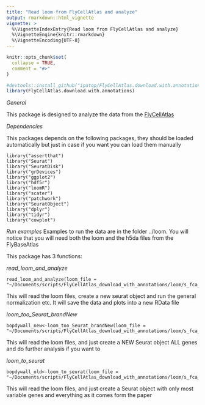 ```yaml
---
title: "Read loom from FlyCellAtlas and analyze"
output: rmarkdown::html_vignette
vignette: >
  %\VignetteIndexEntry{Read loom from FlyCellAtlas and analyze}
  %\VignetteEngine{knitr::rmarkdown}
  %\VignetteEncoding{UTF-8}
---
```


```r
knitr::opts_chunk$set(
  collapse = TRUE,
  comment = "#>"
)
```

```r
#devtools::install_github("ipatop/FlyCellAtlas.download.with.annotations")
library(FlyCellAtlas.download.with.annotations)
```

*General*

This package is designed to analyze the data from the [FlyCellAtlas](https://flycellatlas.org)

*Dependencies* 

This packages depends on the following packages, they should be loaded automatically but just in case if you want you can load them manually

```
library("assertthat")
library("Seurat")
library("SeuratDisk")
library("grDevices")
library("ggplot2")
library("hdf5r")
library("loomR")
library("scater")
library("patchwork")
library("SeuratObject")
library("dplyr")
library("tidyr")
library("cowplot")
```

*Run examples*
Examples to run the data are in the folder ../loom. You will notice that you will need both the loom and the h5da files from the FlyBaseAtlas

This package has 3 functions:

*read_loom_and_analyze*
```
read_loom_and_analyze(loom_file = "~/Documents/scripts/FlyCellAtlas_download_with_annotations/loom/s_fca_biohub_body_wall_10x.loom")
```

This will read the loom files, create a new seurat object and run the general normalization etc. It will save the data and plots into a new RData file


*loom_too_Seurat_brandNew*
```
bopdywall_new<-loom_too_Seurat_brandNew(loom_file = "~/Documents/scripts/FlyCellAtlas_download_with_annotations/loom/s_fca_biohub_body_wall_10x.loom")
```

This will read the loom files, and just create a NEW Seurat object ALL genes and do further analysis if you want to


*loom_to_seurat*
```
bopdywall_old<-loom_to_seurat(loom_file = "~/Documents/scripts/FlyCellAtlas_download_with_annotations/loom/s_fca_biohub_body_wall_10x.loom")
```

This will read the loom files, and just create a Seurat object with only most variable genes and everything as it comes form the paper

